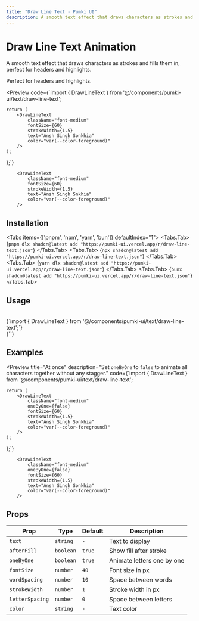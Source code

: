 ```yaml
---
title: "Draw Line Text - Pumki UI"
description: A smooth text effect that draws characters as strokes and fills them in, perfect for headers and highlights.
---
```



# Draw Line Text Animation

A smooth text effect that draws characters as strokes and fills them in, perfect for headers and highlights.

<Callout>Perfect for headers and highlights.</Callout>

<Preview
  code={`import { DrawLineText } from '@/components/pumki-ui/text/draw-line-text';

    return (
        <DrawLineText
            className="font-medium"
            fontSize={60}
            strokeWidth={1.5}
            text="Ansh Singh Sonkhia"
            color="var(--color-foreground)"
        />
    );
};`}
>
        <DrawLineText
            className="font-medium"
            fontSize={60}
            strokeWidth={1.5}
            text="Ansh Singh Snkhia"
            color="var(--color-foreground)"
        />

</Preview>

## Installation

<Tabs items={['pnpm', 'npm', 'yarn', 'bun']} defaultIndex="1">
  <Tabs.Tab>
    <CodeBlock language="bash">
      {`pnpm dlx shadcn@latest add "https://pumki-ui.vercel.app/r/draw-line-text.json"`}
    </CodeBlock>
  </Tabs.Tab>
  <Tabs.Tab>
    <CodeBlock language="bash">
      {`npx shadcn@latest add "https://pumki-ui.vercel.app/r/draw-line-text.json"`}
    </CodeBlock>
  </Tabs.Tab>
  <Tabs.Tab>
    <CodeBlock language="bash">
      {`yarn dlx shadcn@latest add "https://pumki-ui.vercel.app/r/draw-line-text.json"`}
    </CodeBlock>
  </Tabs.Tab>
  <Tabs.Tab>
    <CodeBlock language="bash">
      {`bunx shadcn@latest add "https://pumki-ui.vercel.app/r/draw-line-text.json"`}
    </CodeBlock>
  </Tabs.Tab>
</Tabs>

## Usage

<br/>

<CodeBlock language="typescript">
    {`import { DrawLineText } from '@/components/pumki-ui/text/draw-line-text';`}
</CodeBlock>

<br/>

<CodeBlock language="typescript">
    {`<DrawLineText
        className="font-medium"
        fontSize={60}
        strokeWidth={1.5}
        text="Ansh Singh Snkhia"
        color="var(--color-foreground)"
    />`}
</CodeBlock>

## Examples

<Preview
  title="At once"
  description="Set `oneByOne` to `false` to animate all characters together without any stagger."
  code={`import { DrawLineText } from '@/components/pumki-ui/text/draw-line-text';

    return (
        <DrawLineText
            className="font-medium"
            oneByOne={false}
            fontSize={60}
            strokeWidth={1.5}
            text="Ansh Singh Sonkhia"
            color="var(--color-foreground)"
        />
    );
};`}
>
        <DrawLineText
            className="font-medium"
            oneByOne={false}
            fontSize={60}
            strokeWidth={1.5}
            text="Ansh Singh Sonkhia"
            color="var(--color-foreground)"
        />

</Preview>

## Props


<PumkiTableStyles />

<PumkiTable>
  <table className="pumki-table">
    <thead>
      <tr>
        <th>Prop</th>
        <th>Type</th>
        <th>Default</th>
        <th>Description</th>
      </tr>
    </thead>
    <tbody>
      <tr>
        <td><code>text</code></td>
        <td><code>string</code></td>
        <td><code>-</code></td>
        <td>Text to display</td>
      </tr>
      <tr>
        <td><code>afterFill</code></td>
        <td><code>boolean</code></td>
        <td><code>true</code></td>
        <td>Show fill after stroke</td>
      </tr>
      <tr>
        <td><code>oneByOne</code></td>
        <td><code>boolean</code></td>
        <td><code>true</code></td>
        <td>Animate letters one by one</td>
      </tr>
      <tr>
        <td><code>fontSize</code></td>
        <td><code>number</code></td>
        <td><code>40</code></td>
        <td>Font size in px</td>
      </tr>
      <tr>
        <td><code>wordSpacing</code></td>
        <td><code>number</code></td>
        <td><code>10</code></td>
        <td>Space between words</td>
      </tr>
      <tr>
        <td><code>strokeWidth</code></td>
        <td><code>number</code></td>
        <td><code>1</code></td>
        <td>Stroke width in px</td>
      </tr>
      <tr>
        <td><code>letterSpacing</code></td>
        <td><code>number</code></td>
        <td><code>0</code></td>
        <td>Space between letters</td>
      </tr>
      <tr>
        <td><code>color</code></td>
        <td><code>string</code></td>
        <td><code>-</code></td>
        <td>Text color</td>
      </tr>
    </tbody>
  </table>
</PumkiTable>